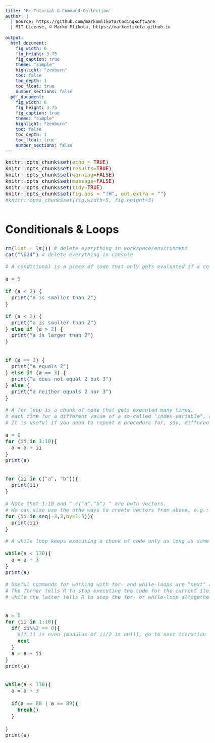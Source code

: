 ```yaml
---
title: 'R: Tutorial & Command-Collection'
author: | 
  | Source: https://github.com/markomlikota/CodingSoftware 
  | MIT License, © Marko Mlikota, https://markomlikota.github.io
  
output:
  html_document: 
    fig_width: 6
    fig_height: 3.75
    fig_caption: true
    theme: "simple"
    highlight: "zenburn"
    toc: false
    toc_depth: 1
    toc_float: true
    number_sections: false
  pdf_document:
    fig_width: 6
    fig_height: 3.75
    fig_caption: true
    theme: "simple"
    highlight: "zenburn"
    toc: false
    toc_depth: 1
    toc_float: true
    number_sections: false
---
```



<style type="text/css">
body, td {
   font-size: 18px;
}
code.r{
  font-size: 16px;
}
pre {
  font-size: 16px
}
h1 {
  font-size: 35px;
  margin: 60px 0px 30px 0px;
}
h2 {
  font-size: 25px;
}
#TOC {
  color: black; 
}

</style>

<script>
  var height=$('#primary').height(); // Calculate primary wrapper height
  $('#secondary').height(height); // Set the height it to sidebar
</script>




```r
knitr::opts_chunk$set(echo = TRUE)
knitr::opts_chunk$set(results=TRUE)
knitr::opts_chunk$set(warning=FALSE)
knitr::opts_chunk$set(message=FALSE)
knitr::opts_chunk$set(tidy=TRUE)
knitr::opts_chunk$set(fig.pos = "!H", out.extra = "")
#knitr::opts_chunk$set(fig.width=5, fig.height=3)
```


# Conditionals & Loops

```r

rm(list = ls()) # delete everything in workspace/environment
cat("\014")	# delete everything in console     


```

```r

# A conditional is a piece of code that only gets evaluated if a certain condition is true:

a = 5

if (a < 2) {
  print("a is smaller than 2") 
}

if (a < 2) {
  print("a is smaller than 2") 
} else if (a > 2) {
  print("a is larger than 2") 
}


if (a == 2) {
  print("a equals 2") 
} else if (a == 3) {
  print("a does not equal 2 but 3")
} else {
  print("a neither equals 2 nor 3")
}

```

```r

# A for loop is a chunk of code that gets executed many times, 
# each time for a different value of a so-called "index-variable", named "ii" in the following. 
# It is useful if you need to repeat a procedure for, say, different countries in your data sample.

a = 0
for (ii in 1:10){
  a = a + ii
}
print(a)


for (ii in c("a", "b")){
  print(ii)
}

# Note that 1:10 and " c("a","b") " are both vectors. 
# We can also use the othe ways to create vectors from above, e.g.:
for (ii in seq(-3,3,by=1.5)){
  print(ii)
}

```

```r

# A while loop keeps executing a chunk of code only as long as some condition is true:

while(a < 130){
  a = a + 3
}
print(a)


```

```r

# Useful commands for working with for- and while-loops are "next" and "break()". 
# The former tells R to stop executing the code for the current iteration and proceed to the next one, 
# while the latter tells R to stop the for- or while-loop altogether. 


a = 0
for (ii in 1:10){
  if( ii%%2 == 0){ 
    #if ii is even (modulus of ii/2 is null), go to next iteration (i.e. skip this one)
  	next
  }
  a = a + ii
}
print(a)


while(a < 130){
  a = a + 3
  
  if(a == 88 | a == 89){
  	break()
  }
  
}
print(a)



```



